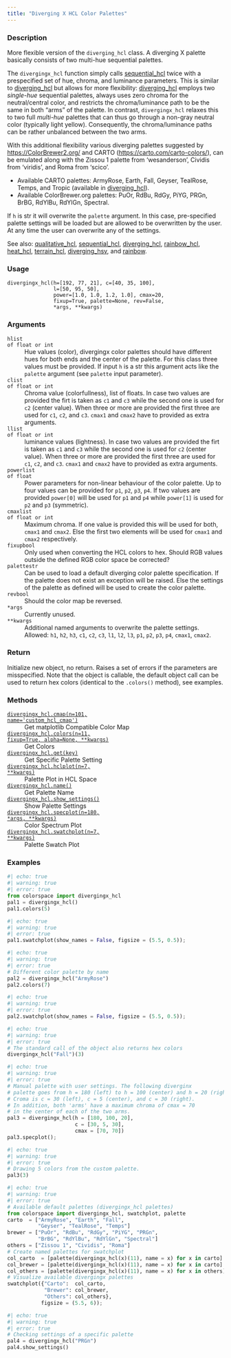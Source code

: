 ```yaml
---
title: "Diverging X HCL Color Palettes"
---
```


### Description

More flexible version of the `diverging_hcl` class. A diverging X
palette basically consists of two multi-hue sequential palettes.

The `divergingx_hcl` function simply calls [sequential_hcl](colorspace.palettes.sequential_hcl.qmd) twice
with a prespecified set of hue, chroma, and luminance parameters. This is
similar to [diverging_hcl](colorspace.palettes.diverging_hcl.qmd) but allows for more flexibility:
[diverging_hcl](colorspace.palettes.diverging_hcl.qmd) employs two _single-hue_ sequential palettes,
always uses zero chroma for the neutral/central color, and restricts the
chroma/luminance path to be the same in both "arms" of the palette. In
contrast, `divergingx_hcl` relaxes this to two full _multi-hue_ palettes
that can thus go through a non-gray neutral color (typically light yellow).
Consequently, the chroma/luminance paths can be rather unbalanced between
the two arms.

With this additional flexibility various diverging palettes
suggested by <https://ColorBrewer2.org/> and CARTO
(<https://carto.com/carto-colors/>), can be emulated along with
the Zissou 1 palette from 'wesanderson', Cividis from 'viridis',
and Roma from 'scico'.

* Available CARTO palettes: ArmyRose, Earth, Fall, Geyser, TealRose,
  Temps, and Tropic (available in [diverging_hcl](colorspace.palettes.diverging_hcl.qmd)).
* Available ColorBrewer.org palettes: PuOr, RdBu, RdGy, PiYG, PRGn,
  BrBG, RdYlBu, RdYlGn, Spectral.

If `h` is str it will overwrite the `palette` argument. In this case,
pre-specified palette settings will be loaded but are allowed to be
overwritten by the user. At any time the user can overwrite any of
the settings.

See also: [qualitative_hcl](colorspace.palettes.qualitative_hcl.qmd), [sequential_hcl](colorspace.palettes.sequential_hcl.qmd),
[diverging_hcl](colorspace.palettes.diverging_hcl.qmd), [rainbow_hcl](colorspace.palettes.rainbow_hcl.qmd), [heat_hcl](colorspace.palettes.heat_hcl.qmd),
[terrain_hcl](colorspace.palettes.terrain_hcl.qmd), [diverging_hsv](colorspace.palettes.diverging_hsv.qmd), and
[rainbow](colorspace.palettes.rainbow.qmd).

### Usage

<pre><code class='language-python'>divergingx_hcl(h=[192, 77, 21], c=[40, 35, 100],<br/>               l=[50, 95, 50],<br/>               power=[1.0, 1.0, 1.2, 1.0], cmax=20,<br/>               fixup=True, palette=None, rev=False,<br/>               *args, **kwargs)</code></pre>

### Arguments

<dl class="pyp-list param-list">
  <dt style = "white-space: nowrap; font-family: monospace; vertical-align: top">
   <code id="colorspace.palettes.divergingx_hcl:h">h</code><code class="argument-class">list of float or int</code>
  </dt>
 <dd>Hue values (color), divergingx color palettes should
have different hues for both ends and the center of the palette.
For this class three values must be provided. If input `h` is a str
this argument acts like the `palette` argument (see `palette` input
parameter).</dd>
  <dt style = "white-space: nowrap; font-family: monospace; vertical-align: top">
   <code id="colorspace.palettes.divergingx_hcl:c">c</code><code class="argument-class">list of float or int</code>
  </dt>
 <dd>Chroma value (colorfullness), list of floats. In case two
values are provided the firt is taken as `c1` and `c3` while the second
one is used for `c2` (center value). When three or more are provided
the first three are used for `c1`, `c2`, and `c3`. `cmax1` and `cmax2`
have to provided as extra arguments.</dd>
  <dt style = "white-space: nowrap; font-family: monospace; vertical-align: top">
   <code id="colorspace.palettes.divergingx_hcl:l">l</code><code class="argument-class">list of float or int</code>
  </dt>
 <dd>luminance values (lightness). In case two
values are provided the firt is taken as `c1` and `c3` while the second
one is used for `c2` (center value). When three or more are provided
the first three are used for `c1`, `c2`, and `c3`. `cmax1` and `cmax2`
have to provided as extra arguments.</dd>
  <dt style = "white-space: nowrap; font-family: monospace; vertical-align: top">
   <code id="colorspace.palettes.divergingx_hcl:power">power</code><code class="argument-class">list of float</code>
  </dt>
 <dd>Power parameters for non-linear behaviour of the color
palette. Up to four values can be provided for `p1`, `p2`, `p3`, `p4`.
If two values are provided `power[0]` will be used for `p1` and `p4`
while `power[1]` is used for `p2` and `p3` (symmetric).</dd>
  <dt style = "white-space: nowrap; font-family: monospace; vertical-align: top">
   <code id="colorspace.palettes.divergingx_hcl:cmax">cmax</code><code class="argument-class">list of float or int</code>
  </dt>
 <dd>Maximum chroma. If one value is provided this
will be used for both, `cmax1` and `cmax2`. Else the first two elements
will be used for `cmax1` and `cmax2` respectively.</dd>
  <dt style = "white-space: nowrap; font-family: monospace; vertical-align: top">
   <code id="colorspace.palettes.divergingx_hcl:fixup">fixup</code><code class="argument-class">bool</code>
  </dt>
 <dd>Only used when converting the HCL colors to hex.  Should RGB
values outside the defined RGB color space be corrected?</dd>
  <dt style = "white-space: nowrap; font-family: monospace; vertical-align: top">
   <code id="colorspace.palettes.divergingx_hcl:palette">palette</code><code class="argument-class">str</code>
  </dt>
 <dd>Can be used to load a default diverging color palette
specification. If the palette does not exist an exception will be raised.
Else the settings of the palette as defined will be used to create the
color palette.</dd>
  <dt style = "white-space: nowrap; font-family: monospace; vertical-align: top">
   <code id="colorspace.palettes.divergingx_hcl:rev">rev</code><code class="argument-class">bool</code>
  </dt>
 <dd>Should the color map be reversed.</dd>
  <dt style = "white-space: nowrap; font-family: monospace; vertical-align: top">
   <code id="colorspace.palettes.divergingx_hcl:*args">*args</code>
  </dt>
 <dd>Currently unused.</dd>
  <dt style = "white-space: nowrap; font-family: monospace; vertical-align: top">
   <code id="colorspace.palettes.divergingx_hcl:**kwargs">**kwargs</code>
  </dt>
 <dd>Additional named arguments to overwrite the palette settings.
Allowed: `h1`, `h2`, `h3`, `c1`, `c2`, `c3`, `l1`, `l2`, `l3`,
`p1`, `p2`, `p3`, `p4`, `cmax1`, `cmax2`.</dd>
</dl>

### Return

Initialize new object, no return. Raises a set of errors if the parameters
are misspecified. Note that the object is callable, the default object call
can be used to return hex colors (identical to the `.colors()` method),
see examples.

### Methods

<dl class="pyp-list method-list">
    <dt style = "white-space: nowrap; font-family: monospace; vertical-align: top">
       <code>[divergingx_hcl.cmap(n=101, name=&#x27;custom_hcl_cmap&#x27;)](colorspace.palettes.divergingx_hcl.cmap.qmd)</code>
    </dt>
    <dd>Get matplotlib Compatible Color Map</dd>
    <dt style = "white-space: nowrap; font-family: monospace; vertical-align: top">
       <code>[divergingx_hcl.colors(n=11, fixup=True, alpha=None, **kwargs)](colorspace.palettes.divergingx_hcl.colors.qmd)</code>
    </dt>
    <dd>Get Colors</dd>
    <dt style = "white-space: nowrap; font-family: monospace; vertical-align: top">
       <code>[divergingx_hcl.get(key)](colorspace.palettes.divergingx_hcl.get.qmd)</code>
    </dt>
    <dd>Get Specific Palette Setting</dd>
    <dt style = "white-space: nowrap; font-family: monospace; vertical-align: top">
       <code>[divergingx_hcl.hclplot(n=7, **kwargs)](colorspace.palettes.divergingx_hcl.hclplot.qmd)</code>
    </dt>
    <dd>Palette Plot in HCL Space</dd>
    <dt style = "white-space: nowrap; font-family: monospace; vertical-align: top">
       <code>[divergingx_hcl.name()](colorspace.palettes.divergingx_hcl.name.qmd)</code>
    </dt>
    <dd>Get Palette Name</dd>
    <dt style = "white-space: nowrap; font-family: monospace; vertical-align: top">
       <code>[divergingx_hcl.show_settings()](colorspace.palettes.divergingx_hcl.show_settings.qmd)</code>
    </dt>
    <dd>Show Palette Settings</dd>
    <dt style = "white-space: nowrap; font-family: monospace; vertical-align: top">
       <code>[divergingx_hcl.specplot(n=180, *args, **kwargs)](colorspace.palettes.divergingx_hcl.specplot.qmd)</code>
    </dt>
    <dd>Color Spectrum Plot</dd>
    <dt style = "white-space: nowrap; font-family: monospace; vertical-align: top">
       <code>[divergingx_hcl.swatchplot(n=7, **kwargs)](colorspace.palettes.divergingx_hcl.swatchplot.qmd)</code>
    </dt>
    <dd>Palette Swatch Plot</dd>
</dl>


### Examples

```python
#| echo: true
#| warning: true
#| error: true
from colorspace import divergingx_hcl
pal1 = divergingx_hcl()
pal1.colors(5)
```

```python
#| echo: true
#| warning: true
#| error: true
pal1.swatchplot(show_names = False, figsize = (5.5, 0.5));
```

```python
#| echo: true
#| warning: true
#| error: true
# Different color palette by name
pal2 = divergingx_hcl("ArmyRose")
pal2.colors(7)
```

```python
#| echo: true
#| warning: true
#| error: true
pal2.swatchplot(show_names = False, figsize = (5.5, 0.5));
```

```python
#| echo: true
#| warning: true
#| error: true
# The standard call of the object also returns hex colors
divergingx_hcl("Fall")(3)
```

```python
#| echo: true
#| warning: true
#| error: true
# Manual palette with user settings. The following diverginx
# palette goes from h = 180 (left) to h = 100 (center) and h = 20 (right).
# Croma is c = 30 (left), c = 5 (center), and c = 30 (right).
# In addition, both 'arms' have a maximum chroma of cmax = 70
# in the center of each of the two arms.
pal3 = divergingx_hcl(h = [180, 100, 20], 
                      c = [30, 5, 30],
                      cmax = [70, 70]) 
pal3.specplot();
```

```python
#| echo: true
#| warning: true
#| error: true
# Drawing 5 colors from the custom palette.
pal3(3)
```

```python
#| echo: true
#| warning: true
#| error: true
# Available default palettes (divergingx_hcl palettes)
from colorspace import divergingx_hcl, swatchplot, palette
carto  = ["ArmyRose", "Earth", "Fall",
          "Geyser", "TealRose", "Temps"]                 
brewer = ["PuOr", "RdBu", "RdGy", "PiYG", "PRGn",
          "BrBG", "RdYlBu", "RdYlGn", "Spectral"]
others = ["Zissou 1", "Cividis", "Roma"]
# Create named palettes for swatchplot
col_carto  = [palette(divergingx_hcl(x)(11), name = x) for x in carto]
col_brewer = [palette(divergingx_hcl(x)(11), name = x) for x in carto]
col_others = [palette(divergingx_hcl(x)(11), name = x) for x in others]
# Visualize available divergingx palettes
swatchplot({"Carto":  col_carto,
            "Brewer": col_brewer,
            "Others": col_others},
           figsize = (5.5, 6));
```

```python
#| echo: true
#| warning: true
#| error: true
# Checking settings of a specific palette
pal4 = divergingx_hcl("PRGn")
pal4.show_settings()
```



